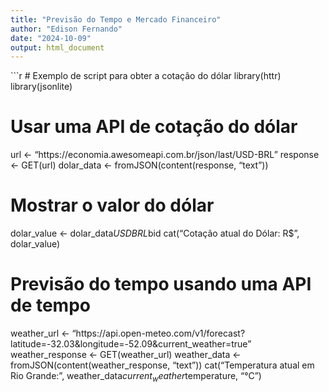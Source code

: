 ```yaml
---
title: "Previsão do Tempo e Mercado Financeiro"
author: "Edison Fernando"
date: "2024-10-09"
output: html_document
---
```


```r
# Exemplo de script para obter a cotação do dólar
library(httr)
library(jsonlite)

# Usar uma API de cotação do dólar
url <- "https://economia.awesomeapi.com.br/json/last/USD-BRL"
response <- GET(url)
dolar_data <- fromJSON(content(response, "text"))

# Mostrar o valor do dólar
dolar_value <- dolar_data$USDBRL$bid
cat("Cotação atual do Dólar: R$", dolar_value)

# Previsão do tempo usando uma API de tempo
weather_url <- "https://api.open-meteo.com/v1/forecast?latitude=-32.03&longitude=-52.09&current_weather=true"
weather_response <- GET(weather_url)
weather_data <- fromJSON(content(weather_response, "text"))
cat("Temperatura atual em Rio Grande: ", weather_data$current_weather$temperature, "°C")
